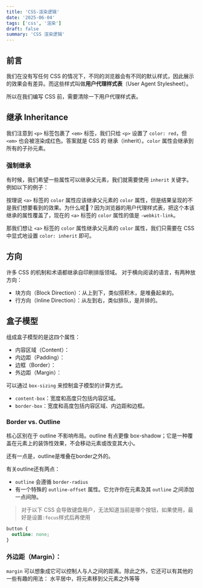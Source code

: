 ```yaml
---
title: 'CSS-渲染逻辑'
date: '2025-06-04'
tags: ['css', '渲染']
draft: false
summary: 'CSS 渲染逻辑'
---
```


## 前言

我们在没有写任何 CSS 的情况下，不同的浏览器会有不同的默认样式，因此展示的效果会有差异。而这些样式叫做**用户代理样式表**（User Agent Stylesheet）。

所以在我们编写 CSS 前，需要清除一下用户代理样式表。

## 继承 Inheritance

<CodePenEmbed src="https://codepen.io/xx-zhang/embed/NPKLKJZ?default-tab=html%2Cresult" />

我们注意到 `<p>` 标签包裹了 `<em>` 标签，我们只给 `<p>` 设置了 `color: red`，但 `<em>` 也会被渲染成红色。答案就是 CSS 的 继承（inherit）。`color` 属性会继承到所有的子孙元素。

### 强制继承

有时候，我们希望一些属性可以继承父元素，我们就需要使用 `inherit` 关键字。例如以下的例子：

<CodePenEmbed src="https://codepen.io/xx-zhang/embed/NPKLKJZ?default-tab=html%2Cresult" />

按理说 `<a>` 标签的 `color` 属性应该继承父元素的 `color` 属性，但是结果呈现的不是我们想要看到的效果。为什么呢🧐？因为浏览器的用户代理样式表，把这个本该继承的属性覆盖了，现在的 `<a>` 标签的 `color` 属性的值是 `-webkit-link`。

那我们想让 `<a>` 标签的 `color` 属性继承父元素的 `color` 属性，我们只需要在 CSS 中显式地设置 `color: inherit` 即可。

## 方向
许多 CSS 的机制和术语都继承自印刷排版领域。
对于横向阅读的语言，有两种放方向：
- 块方向（Block Direction）：从上到下，类似搭积木，是堆叠起来的。
- 行方向（Inline Direction）：从左到右，类似排队，是并排的。

## 盒子模型

组成盒子模型的是这四个属性：
- 内容区域（Content）：
- 内边距（Padding）：
- 边框（Border）：
- 外边距（Margin）：

可以通过 `box-sizing` 来控制盒子模型的计算方式。
- `content-box`：宽度和高度只包括内容区域。
- `border-box`：宽度和高度包括内容区域、内边距和边框。

###  Border vs. Outline

核心区别在于 outline 不影响布局。outline 有点更像 box-shadow；它是一种覆盖在元素上的装饰性效果，不会移动元素或改变其大小。

还有一点是，outline是堆叠在border之外的。

有关outline还有两点：
-  `outline` 会遵循 `border-radius`
- 有一个特殊的 `outline-offset` 属性。它允许你在元素及其 `outline` 之间添加一点间隙。

> 对于以下 CSS 会导致键盘用户，无法知道当前是哪个按钮，如果使用，最好是设置`:focus`样式后再使用
``` css
button {
  outline: none;
}
```

### 外边距（Margin）：

`margin` 可以想象成它可以控制人与人之间的距离。除此之外，它还可以有其他的一些有趣的用法： 水平居中，将元素移到父元素之外等等

